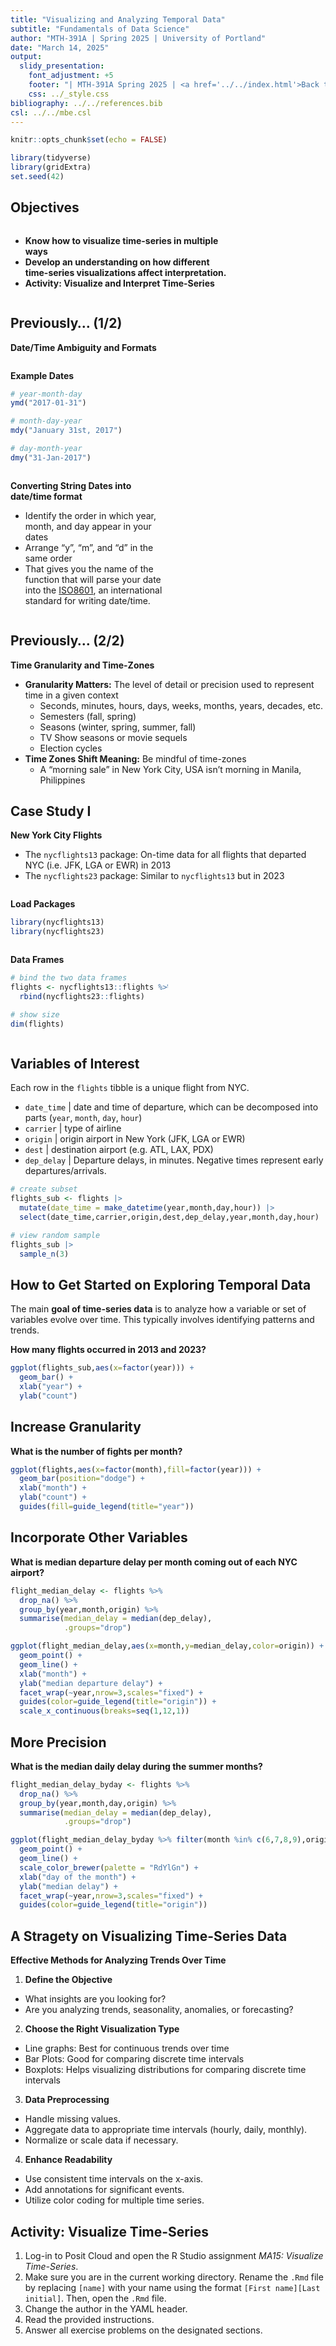 ---
title: "Visualizing and Analyzing Temporal Data"
subtitle: "Fundamentals of Data Science"
author: "MTH-391A | Spring 2025 | University of Portland"
date: "March 14, 2025"
output:
  slidy_presentation:
    font_adjustment: +5
    footer: "| MTH-391A Spring 2025 | <a href='../../index.html'>Back to the Course Website</a>"
    css: ../_style.css
bibliography: ../../references.bib
csl: ../../mbe.csl
---

```{r setup, include=FALSE}
knitr::opts_chunk$set(echo = FALSE)
```

```{r message=FALSE, warning=FALSE}
library(tidyverse)
library(gridExtra)
set.seed(42)
```

## Objectives

:::: {.column width=15%}
::::

:::: {.column width=70%}
- **Know how to visualize time-series in multiple ways**
- **Develop an understanding on how different time-series visualizations affect interpretation.**
- **Activity: Visualize and Interpret Time-Series**
::::

:::: {.column width=15%}
::::

## Previously... (1/2)

**Date/Time Ambiguity and Formats**

:::: {.column width=49%}
**Example Dates**

```{r echo=TRUE}
# year-month-day
ymd("2017-01-31")

# month-day-year
mdy("January 31st, 2017")

# day-month-year
dmy("31-Jan-2017")
```
::::

:::: {.column width=50%}
**Converting String Dates into date/time format**

* Identify the order in which year, month, and day appear in your dates
* Arrange “y”, “m”, and “d” in the same order
* That gives you the name of the function that will parse your date into the [ISO8601](https://www.iso.org/iso-8601-date-and-time-format.html){target="_blank"}, an international standard for writing date/time.
::::

## Previously... (2/2)

**Time Granularity and Time-Zones**

* **Granularity Matters:** The level of detail or precision used to represent time in a given context
    - Seconds, minutes, hours, days, weeks, months, years, decades, etc.
    - Semesters (fall, spring)
    - Seasons (winter, spring, summer, fall)
    - TV Show seasons or movie sequels
    - Election cycles
* **Time Zones Shift Meaning:** Be mindful of time-zones
    - A "morning sale" in New York City, USA isn’t morning in Manila, Philippines

## Case Study I

**New York City Flights**

* The `nycflights13` package: On-time data for all flights that departed NYC (i.e. JFK, LGA or EWR) in 2013
* The `nycflights23` package: Similar to `nycflights13` but in 2023

:::: {.column width=49%}
**Load Packages**

```{r echo=TRUE, message=FALSE, warning=FALSE}
library(nycflights13)
library(nycflights23)
```
::::

:::: {.column width=50%}
**Data Frames**

```{r echo=TRUE, message=FALSE, warning=FALSE}
# bind the two data frames
flights <- nycflights13::flights %>% 
  rbind(nycflights23::flights)

# show size
dim(flights)
```
::::

## Variables of Interest

Each row in the `flights` tibble is a unique flight from NYC.

* `date_time` | date and time of departure, which can be decomposed into parts (`year`, `month`, `day`, `hour`)
* `carrier` | type of airline
* `origin` | origin airport in New York (JFK, LGA or EWR)
* `dest` | destination airport (e.g. ATL, LAX, PDX)
* `dep_delay` | Departure delays, in minutes. Negative times represent early departures/arrivals.

```{r echo=FALSE}
# create subset
flights_sub <- flights |> 
  mutate(date_time = make_datetime(year,month,day,hour)) |> 
  select(date_time,carrier,origin,dest,dep_delay,year,month,day,hour)
```

```{r echo=TRUE}
# view random sample
flights_sub |> 
  sample_n(3)
```

## How to Get Started on Exploring Temporal Data

The main **goal of time-series data** is to analyze how a variable or set of variables evolve over time. This typically involves identifying patterns and trends.

**How many flights occurred in 2013 and 2023?**

```{r echo=FALSE, fig.width=4,fig.height=3, fig.align='center'}
ggplot(flights_sub,aes(x=factor(year))) + 
  geom_bar() + 
  xlab("year") + 
  ylab("count")
```

## Increase Granularity

**What is the number of fights per month?**

```{r echo=FALSE, fig.width=6,fig.height=2, fig.align='center', out.width='100%'}
ggplot(flights,aes(x=factor(month),fill=factor(year))) + 
  geom_bar(position="dodge") + 
  xlab("month") + 
  ylab("count") + 
  guides(fill=guide_legend(title="year"))
```

## Incorporate Other Variables

**What is median departure delay per month coming out of each NYC airport?**

```{r echo=FALSE, fig.width=6,fig.height=3, fig.align='center', out.width='100%'}
flight_median_delay <- flights %>% 
  drop_na() %>%
  group_by(year,month,origin) %>% 
  summarise(median_delay = median(dep_delay),
            .groups="drop")

ggplot(flight_median_delay,aes(x=month,y=median_delay,color=origin)) + 
  geom_point() + 
  geom_line() + 
  xlab("month") + 
  ylab("median departure delay") + 
  facet_wrap(~year,nrow=3,scales="fixed") +
  guides(color=guide_legend(title="origin")) + 
  scale_x_continuous(breaks=seq(1,12,1))
```

## More Precision

**What is the median daily delay during the summer months?**

```{r echo=FALSE, fig.width=8,fig.height=4, fig.align='center', out.width='100%'}
flight_median_delay_byday <- flights %>% 
  drop_na() %>%
  group_by(year,month,day,origin) %>% 
  summarise(median_delay = median(dep_delay),
            .groups="drop")

ggplot(flight_median_delay_byday %>% filter(month %in% c(6,7,8,9),origin=="JFK"),aes(x=factor(day),y=median_delay,color=factor(month),group=factor(month))) + 
  geom_point() + 
  geom_line() + 
  scale_color_brewer(palette = "RdYlGn") + 
  xlab("day of the month") + 
  ylab("median delay") + 
  facet_wrap(~year,nrow=3,scales="fixed") + 
  guides(color=guide_legend(title="origin")) 
```

## A Stragety on Visualizing Time-Series Data

**Effective Methods for Analyzing Trends Over Time**

1. **Define the Objective**
  
  - What insights are you looking for?
  - Are you analyzing trends, seasonality, anomalies, or forecasting?
  
2. **Choose the Right Visualization Type**

  - Line graphs: Best for continuous trends over time
  - Bar Plots: Good for comparing discrete time intervals
  - Boxplots: Helps visualizing distributions for comparing discrete time intervals
  
3. **Data Preprocessing**

  - Handle missing values.
  - Aggregate data to appropriate time intervals (hourly, daily, monthly).
  - Normalize or scale data if necessary.
  
4. **Enhance Readability**
  
  - Use consistent time intervals on the x-axis.
  - Add annotations for significant events.
  - Utilize color coding for multiple time series.

## Activity: Visualize Time-Series

1. Log-in to Posit Cloud and open the R Studio assignment *MA15: Visualize Time-Series*.
2. Make sure you are in the current working directory. Rename the `.Rmd` file by replacing `[name]` with your name using the format `[First name][Last initial]`. Then, open the `.Rmd` file.
3. Change the author in the YAML header.
4. Read the provided instructions.
5. Answer all exercise problems on the designated sections.
